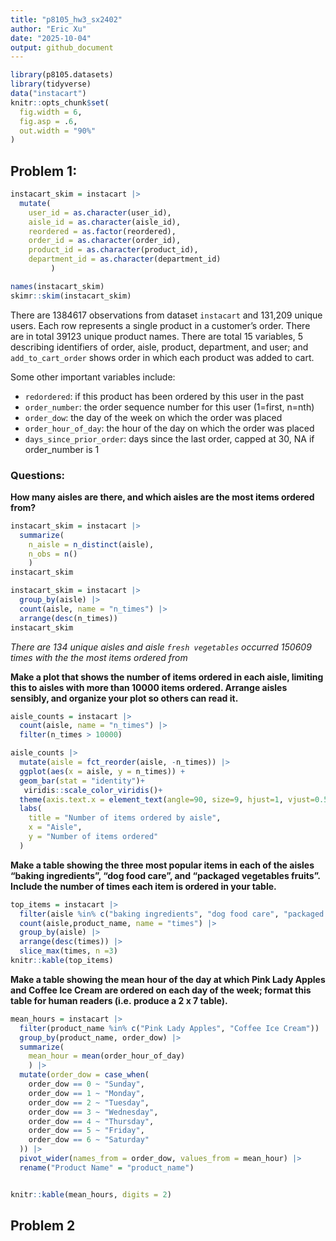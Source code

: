 ```yaml
---
title: "p8105_hw3_sx2402"
author: "Eric Xu"
date: "2025-10-04"
output: github_document
---
```

```r
library(p8105.datasets)
library(tidyverse)
data("instacart")
knitr::opts_chunk$set(
  fig.width = 6,
  fig.asp = .6,
  out.width = "90%"
)
```

## Problem 1:
```r
instacart_skim = instacart |> 
  mutate(
    user_id = as.character(user_id),
    aisle_id = as.character(aisle_id),
    reordered = as.factor(reordered),
    order_id = as.character(order_id),
    product_id = as.character(product_id),
    department_id = as.character(department_id)
         )

names(instacart_skim)
skimr::skim(instacart_skim)
```
There are 1384617 observations from dataset `instacart` and 131,209 unique users. Each row represents a single product in a customer’s order. There are in total 39123
unique product names. There are total 15 variables, 5 describing identifiers of order, aisle, product, department, and user; and `add_to_cart_order` shows order in which each product was added to cart.


Some other important variables include:

* `redordered`: if this product has been ordered by this user in the past
* `order_number`: the order sequence number for this user (1=first, n=nth)
* `order_dow`: the day of the week on which the order was placed
* `order_hour_of_day`: the hour of the day on which the order was placed
* `days_since_prior_order`: days since the last order, capped at 30, NA if order_number is 1

### Questions:

__How many aisles are there, and which aisles are the most items ordered from?__
```r
instacart_skim = instacart |> 
  summarize(
    n_aisle = n_distinct(aisle),
    n_obs = n()
    )
instacart_skim

instacart_skim = instacart |>
  group_by(aisle) |> 
  count(aisle, name = "n_times") |> 
  arrange(desc(n_times))
instacart_skim
```

_There are 134 unique aisles and aisle `fresh vegetables` occurred 150609 times with the the most items ordered from_

__Make a plot that shows the number of items ordered in each aisle, limiting this to aisles with more than 10000 items ordered. Arrange aisles sensibly, and organize your plot so others can read it.__
```r
aisle_counts = instacart |> 
  count(aisle, name = "n_times") |> 
  filter(n_times > 10000)

aisle_counts |> 
  mutate(aisle = fct_reorder(aisle, -n_times)) |> 
  ggplot(aes(x = aisle, y = n_times)) +
  geom_bar(stat = "identity")+
   viridis::scale_color_viridis()+
  theme(axis.text.x = element_text(angle=90, size=9, hjust=1, vjust=0.5))+
  labs(
    title = "Number of items ordered by aisle",
    x = "Aisle",
    y = "Number of items ordered"
  )
```

__Make a table showing the three most popular items in each of the aisles “baking ingredients”, “dog food care”, and “packaged vegetables fruits”. Include the number of times each item is ordered in your table.__

```r
top_items = instacart |> 
  filter(aisle %in% c("baking ingredients", "dog food care", "packaged vegetables fruits")) |> 
  count(aisle,product_name, name = "times") |>
  group_by(aisle) |> 
  arrange(desc(times)) |> 
  slice_max(times, n =3)
knitr::kable(top_items)
```


__Make a table showing the mean hour of the day at which Pink Lady Apples and Coffee Ice Cream are ordered on each day of the week; format this table for human readers (i.e. produce a 2 x 7 table).__
```r
mean_hours = instacart |> 
  filter(product_name %in% c("Pink Lady Apples", "Coffee Ice Cream")) |> 
  group_by(product_name, order_dow) |> 
  summarize(
    mean_hour = mean(order_hour_of_day)
    ) |> 
  mutate(order_dow = case_when(
    order_dow == 0 ~ "Sunday",
    order_dow == 1 ~ "Monday",
    order_dow == 2 ~ "Tuesday",
    order_dow == 3 ~ "Wednesday",
    order_dow == 4 ~ "Thursday",
    order_dow == 5 ~ "Friday",
    order_dow == 6 ~ "Saturday"
  )) |> 
  pivot_wider(names_from = order_dow, values_from = mean_hour) |> 
  rename("Product Name" = "product_name")


knitr::kable(mean_hours, digits = 2)
```

## Problem 2
